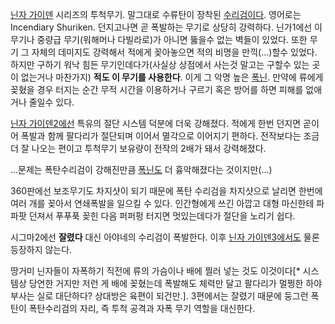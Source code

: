 [[닌자 가이덴]] 시리즈의 투척무기.  말그대로 수류탄이 장착된 [[수리검]]이다. 영어로는 Incendiary Shuriken. 던지고나면 곧 폭발하는 무기로 상당히 강력하다.  닌가1에선 이 무기나 중량급 무기(워해머나 다빌라로)가 아니면 뚫을수 없는 벽들이 있었다.  또한 무기 그 자체의 데미지도 강력해서 적에게 꽂아놓으면 적의 비명을 만끽(...)할수 있었다.  하지만 구하기 워낙 힘든 무기인데다가(사실상 상점에서 사는것 말고는 구할수 있는 곳이 없는거나 마찬가지) '''적도 이 무기를 사용한다'''.  이게 그 악명 높은 [[폭닌]].  만약에 류에게 꽂혔을 경우 터지는 순간 무적 시간을 이용하거나 구르기 혹은 방어를 하면 피해를 없애거나 줄일수 있다.

[[닌자 가이덴2]]에선 특유의 절단 시스템 덕분에 더욱 강해졌다.  적에게 한번 던지면 곧이어 폭발과 함께 팔다리가 절단되며 이어서 멸각으로 이어지기 편하다.  전작보다는 조금 더 잘 나오는 편이고 투척무기 보유량이 전작의 2배가 돼서 강력해졌다.

...문제는 폭탄수리검이 강해진만큼 [[폭닌]]도 더 흉악해졌다는 것이지만(...)

360판에선 보조무기도 차지샷이 되기 때문에 폭탄 수리검을 차지샷으로 날리면 한번에 여러 개를 꽂아서 연쇄폭발을 일으킬 수 있다. 인간형에게 쓰긴 아깝고 대형 마신한테 파파팟 던져서 푸푸푹 꽂힌 다음 퍼퍼펑 터지면 멋있는데다가 절단을 노리기 쉽다.

시그마2에선 '''잘렸다''' 대신 아야네의 수리검이 폭발한다.  이후 [[닌자 가이덴3]]에서도 물론 등장하지 않는다.

땅거미 닌자들이 자폭하기 직전에 류의 가슴이나 배에 찔러 넣는 것도 이것이다[* 시스템상 당연한 거지만 저런 게 배에 꽂혔는데 폭발해도 체력만 달고 팔다리가 멀쩡한 하야부사는 실로 대단하다? 상대방은 육편이 되건만.]. 3편에서는 잘렸기 때문에 둥그런 폭탄이 폭탄수리검의 자리, 즉 투척 공격과 자폭 무기 역할을 대신한다.
